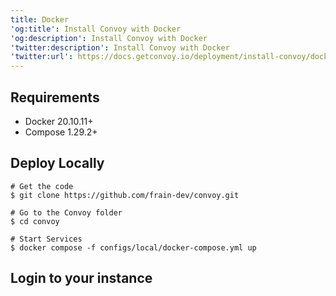```yaml
---
title: Docker
'og:title': Install Convoy with Docker
'og:description': Install Convoy with Docker
'twitter:description': Install Convoy with Docker
'twitter:url': https://docs.getconvoy.io/deployment/install-convoy/docker
---
```



## Requirements

-  Docker 20.10.11+
-  Compose 1.29.2+

## Deploy Locally

```   
# Get the code
$ git clone https://github.com/frain-dev/convoy.git

# Go to the Convoy folder
$ cd convoy

# Start Services
$ docker compose -f configs/local/docker-compose.yml up

```

## Login to your instance

<DefaultCredentialsComponent />

